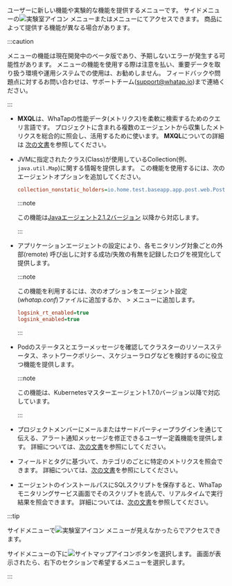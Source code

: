 ユーザーに新しい機能や実験的な機能を提供するメニューです。 サイドメニューの![実験室アイコン](/img/ic-laboratory.svg) <Cmdname sid="side_lab" className="uitext" />メニューまたは<Cmdname sid="sitemap" className="uitext" />メニューにてアクセスできます。 商品によって提供する機能が異なる場合があります。

:::caution

<Cmdname sid="side_lab" className="uitext" />メニューの機能は現在開発中のベータ版であり、予期しないエラーが発生する可能性があります。 <Cmdname sid="side_lab" className="uitext" />メニューの機能を使用する際は注意を払い、重要データを取り扱う環境や運用システムでの使用は、お勧めしません。 フィードバックや問題点に対するお問い合わせは、サポートチーム([support@whatap.io](mailto:support@whatap.io))まで連絡ください。

:::

<Xclude product="npm">

- <Cmdname sid="side_tagFlex" className="uitext" />

  **MXQL**は、WhaTapの性能データ(メトリクス)を柔軟に検索するためのクエリ言語です。 プロジェクトに含まれる複数のエージェントから収集したメトリクスを総合的に照会し、活用するために使います。 **MXQL**についての詳細は [次の文書](../mxql/mxql-overview)を参照してください。

</Xclude>

<InDoc product="java">

- <Cmdname sid="side_collectionMap" className="uitext" />

  JVMに指定されたクラス(Class)が使用しているCollection(例、`java.util.Map`)に関する情報を提供します。 この機能を使用するには、次のエージェントオプションを追加してください。

  ```ini title="whatap.conf"
  collection_nonstatic_holders=io.home.test.baseapp.app.post.web.PostResource
  ```

  :::note

  この機能は[Javaエージェント2.1.2バージョン](../release-notes/java/java-2_1_2#collectionmonitor) 以降から対応します。

  :::

</InDoc>

<InDoc product="java">

- <Cmdname sid="side_remoteAccessStatus" className="uitext" />

  アプリケーションエージェントの設定により、各モニタリング対象ごとの外部(remote) 呼び出しに対する成功/失敗の有無を記録したログを視覚化して提供します。

  :::note

  この機能を利用するには、次のオプションをエージェント設定(*whatap.conf*)ファイルに追加するか、<Cmdname sid="side_management" className="uitext" /> &gt; <Cmdname sid="side_agentSetting" className="uitext" />メニューに追加します。

  ```ini title="whatap.conf"
  logsink_rt_enabled=true
  logsink_enabled=true
  ```

  :::

</InDoc>

<InDoc product="kubernetes">

- <Cmdname sid="side_pendingPod" className="uitext" />

  Podのステータスとエラーメッセージを確認してクラスターのリソースステータス、ネットワークポリシー、スケジューラログなどを検討するのに役立つ機能を提供します。

  :::note

  この機能は、Kubernetesマスターエージェント1.7.0バージョン以降で対応しています。

  :::

</InDoc>

<InDoc product="java,php,python,golang,dotnet,nodejs,server,kubernetes">

- <Cmdname sid="side_alertTemplate" className="uitext" />

  プロジェクトメンバーにメールまたはサードパーティープラグインを通じて伝える、アラート通知メッセージを修正できるユーザー定義機能を提供します。 詳細については、[次の文書](set-notification-message)を参照にしてください。

</InDoc>

<InDoc product="browser,npm">

- <Cmdname sid="side_metricsSearch" className="uitext" />

  フィールドとタグに基づいて、カテゴリのごとに特定のメトリクスを照会できます。 詳細については、[次の文書](metrics-search)を参照にしてください。

</InDoc>

<InDoc product="postgresql,oracle,oracle-v1,oracle-pro,mysql,mssql,mssql-v1,cubrid,cubrid-v1,tibero,altibase,altibase-v1">

- <Cmdname sid="side_dbScriptManager" className="uitext" />

  エージェントのインストールパスにSQLスクリプトを保存すると、WhaTapモニタリングサービス画面でそのスクリプトを読んで、リアルタイムで実行結果を照会できます。 詳細については、[次の文書](../reference/script-manager)を参照してください。

</InDoc>

:::tip

サイドメニューで![実験室アイコン](/img/ic-laboratory.svg) <Cmdname sid="side_lab" className="uitext" />メニューが見えなかったら<Cmdname sid="sitemap" className="uitext" />でアクセスできます。

<ImgLang img="main-ui-sitemap.png" desc="サイトマップ" />

サイドメニューの下に![サイトマップアイコン](/img/ic-sitemap.svg)ボタンを選択します。 <Cmdname sid="sitemap" className="uitext" />画面が表示されたら、右下の<Cmdname sid="side_lab" className="uitext" />セクションで希望するメニューを選択します。

:::
